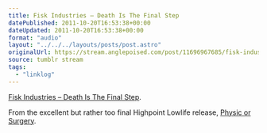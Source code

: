 ```yaml
---
title: Fisk Industries – Death Is The Final Step
datePublished: 2011-10-20T16:53:38+00:00
dateUpdated: 2011-10-20T16:53:38+00:00
format: "audio"
layout: "../../../layouts/posts/post.astro"
originalUrl: https://stream.anglepoised.com/post/11696967685/fisk-industries-death-is-the-final-step-from
source: tumblr stream
tags:
  - "linklog"
---
```


[Fisk Industries &#8211; Death Is The Final Step][1].

From the excellent but rather too final Highpoint Lowlife release, [Physic or Surgery][2].

[1]: http://soundcloud.com/fiskindustries/death-is-the-final-step-feat-gravediggaz
[2]: http://highpointlowlife.com/
